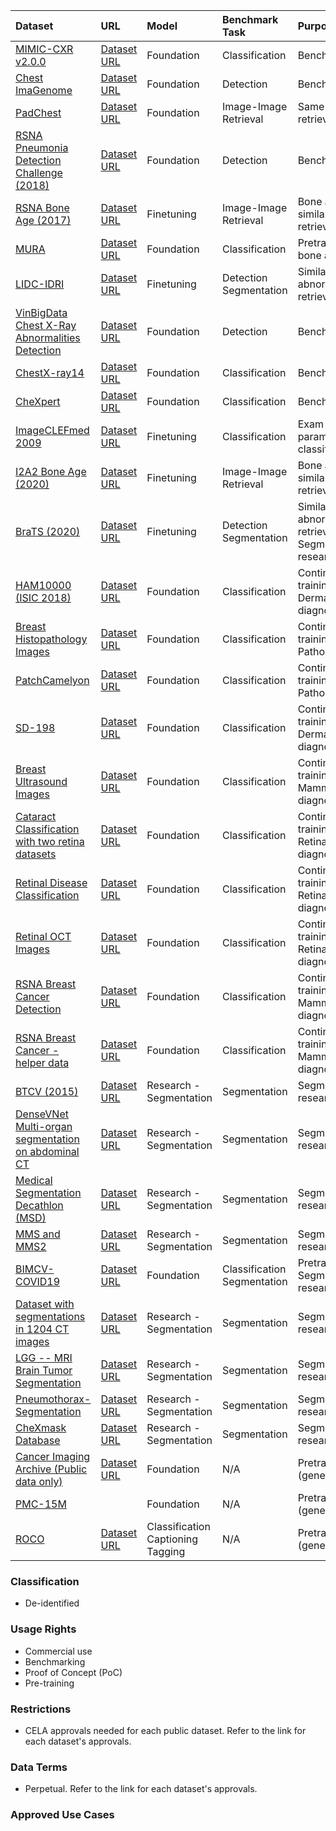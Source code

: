 
| Dataset                                                                                                                   | URL                                                                                                                                                                                                                                                  | Model                                     | Benchmark Task                  | Purpose                                                   |
| :------------------------------------------------------------------------------------------------------------------------ | :--------------------------------------------------------------------------------------------------------------------------------------------------------------------------------------------------------------------------------------------------- | :---------------------------------------- | :------------------------------ | :-------------------------------------------------------- |
| [MIMIC-CXR v2.0.0](/Public_Datasets/MIMIC-CXR_v2.0.0)                                                                     | [Dataset URL](https://physionet.org/content/mimic-cxr/2.0.0/) <UrlContainer display='Image path' content='https://medicalimaging.blob.core.windows.net/retrieval/mimic-cxr/' />                                                                      | Foundation                                | Classification                  | Benchmarking                                              |
| [Chest ImaGenome](/Public_Datasets/Chest_ImaGenome)                                                                       | [Dataset URL](https://physionet.org/content/chest-imagenome/1.0.0/) <UrlContainer display='Image path' content='https://medicalimaging.blob.core.windows.net/retrieval/mimic-cxr/chest-imagenome/' />                                                | Foundation                                | Detection                       | Benchmarking                                              |
| [PadChest](/Public_Datasets/PadChest)                                                                                     | [Dataset URL](https://bimcv.cipf.es/bimcv-projects/padchest/)                                                                                                                                                                                        | Foundation                                | Image-Image Retrieval           | Same patient retrieval                                    |
| [RSNA Pneumonia Detection Challenge (2018)](/Public_Datasets/RSNA_Pneumonia_Detection_Challenge)                          | [Dataset URL](https://www.kaggle.com/competitions/rsna-pneumonia-detection-challenge/data)                                                                                                                                                           | Foundation                                | Detection                       | Benchmarking                                              |
| [RSNA Bone Age (2017)](/Public_Datasets/RSNA_Bone_Age)                                                                    | [Dataset URL](https://www.rsna.org/rsnai/ai-image-challenge/rsna-pediatric-bone-age-challenge-2017) <UrlContainer display='Image path' content='https://medicalimaging.blob.core.windows.net/retrieval/rsna-bone-age/processed/equalized_images/' /> | Finetuning                                | Image-Image Retrieval           | Bone age similar image retrieval                          |
| [MURA](/Public_Datasets/MURA)                                                                                             | [Dataset URL](https://stanfordmlgroup.github.io/competitions/mura/)                                                                                                                                                                                  | Foundation                                | Classification                  | Pretraining for bone age                                  |
| [LIDC-IDRI](/Public_Datasets/LIDC-IDRI)                                                                                   | [Dataset URL](https://wiki.cancerimagingarchive.net/display/Public/LIDC-IDRI)                                                                                                                                                                        | Finetuning                                | Detection Segmentation          | Similar abnormality retrieval in CT                       |
| [VinBigData Chest X-Ray Abnormalities Detection](/Public_Datasets/VinBigData_Chest_X-Ray_Abnormalities_Detection)         | [Dataset URL](https://www.kaggle.com/code/trungthanhnguyen0502/eda-vinbigdata-chest-x-ray-abnormalities/data)                                                                                                                                        | Foundation                                | Detection                       | Benchmarking                                              |
| [ChestX-ray14](/Public_Datasets/ChestX-ray14)                                                                             | [Dataset URL](https://nihcc.app.box.com/v/ChestXray-NIHCC)                                                                                                                                                                                           | Foundation                                | Classification                  | Benchmarking                                              |
| [CheXpert](/Public_Datasets/CheXpert)                                                                                     | [Dataset URL](https://stanfordmlgroup.github.io/competitions/chexpert/)                                                                                                                                                                              | Foundation                                | Classification                  | Benchmarking                                              |
| [ImageCLEFmed 2009](/Public_Datasets/ImageCLEFmed_2009)                                                                   | [Dataset URL](https://publications.rwth-aachen.de/record/667225/)                                                                                                                                                                                    | Finetuning                                | Classification                  | Exam parameter classification                             |
| [I2A2 Bone Age (2020)](/Public_Datasets/I2A2_Bone_Age)                                                                    | [Dataset URL](https://www.kaggle.com/competitions/i2a2-bone-age-regression/data)                                                                                                                                                                     | Finetuning                                | Image-Image Retrieval           | Bone age similar image retrieval                          |
| [BraTS (2020)](</Public_Datasets/BraTS_(2020)>)                                                                           | [Dataset URL](https://www.med.upenn.edu/cbica/brats2020/data.html)                                                                                                                                                                                   | Finetuning                                | Detection Segmentation          | Similar abnormality retrieval in MR Segmentation research |
| [HAM10000 (ISIC 2018)](</Public_Datasets/HAM10000_(ISIC_2018)>)                                                           | [Dataset URL](https://dataverse.harvard.edu/dataset.xhtml?persistentId=doi:10.7910/DVN/DBW86T)                                                                                                                                                       | Foundation                                | Classification                  | Continuous training<br/>Dermatology diagnosis             |
| [Breast Histopathology Images](/Public_Datasets/Breast_Histopathology_Images)                                             | [Dataset URL](https://www.kaggle.com/datasets/paultimothymooney/breast-histopathology-images)                                                                                                                                                        | Foundation                                | Classification                  | Continuous training<br/>Pathology                         |
| [PatchCamelyon](/Public_Datasets/PatchCamelyon)                                                                           | [Dataset URL](https://github.com/basveeling/pcam)                                                                                                                                                                                                    | Foundation                                | Classification                  | Continuous training<br/>Pathology                         |
| [SD-198](/Public_Datasets/SD-198)                                                                                         | [Dataset URL](https://drive.google.com/file/d/1YgnKz3hnzD3umEYHAgd29n2AwedV1Jmg/view)                                                                                                                                                                | Foundation                                | Classification                  | Continuous training<br/>Dermatology diagnosis             |
| [Breast Ultrasound Images](/Public_Datasets/Breast_Ultrasound_Images)                                                     | [Dataset URL](https://scholar.cu.edu.eg/?q=afahmy/pages/dataset)                                                                                                                                                                                     | Foundation                                | Classification                  | Continuous training<br/>Mammogram diagnosis               |
| [Cataract Classification with two retina datasets](/Public_Datasets/Cataract_Classification)                              | [Dataset URL](https://www.kaggle.com/code/koshirosato/cataract-classification-with-two-retina-datasets/data)                                                                                                                                         | Foundation                                | Classification                  | Continuous training<br/>Retinal diagnosis                 |
| [Retinal Disease Classification](/Public_Datasets/Retinal_Disease_Classification)                                         | [Dataset URL](https://riadd.grand-challenge.org/download-all-classes/)                                                                                                                                                                               | Foundation                                | Classification                  | Continuous training<br/>Retinal diagnosis                 |
| [Retinal OCT Images](/Public_Datasets/Retinal_OCT_Images)                                                                 | [Dataset URL](https://data.mendeley.com/datasets/rscbjbr9sj/2)                                                                                                                                                                                       | Foundation                                | Classification                  | Continuous training<br/>Retinal diagnosis                 |
| [RSNA Breast Cancer Detection](/Public_Datasets/RSNA_Breast_Cancer_Detection)                                             | [Dataset URL](https://www.kaggle.com/datasets/theoviel/rsna-breast-cancer-512-pngs)                                                                                                                                                                  | Foundation                                | Classification                  | Continuous training<br/>Mammogram diagnosis               |
| [RSNA Breast Cancer - helper data](/Public_Datasets/RSNA_Breast_Cancer_helper_data)                                       | [Dataset URL](https://www.kaggle.com/datasets/andradaolteanu/rsna-breast-cancer-helper-data)                                                                                                                                                         | Foundation                                | Classification                  | Continuous training<br/>Mammogram diagnosis               |
| [BTCV (2015)](</Public_Datasets/BTCV_(2015)>)                                                                             | [Dataset URL](https://www.synapse.org/#!Synapse:syn3193805/wiki/89480)                                                                                                                                                                               | Research - Segmentation                   | Segmentation                    | Segmentation research                                     |
| [DenseVNet Multi-organ segmentation on abdominal CT](/Public_Datasets/DenseVNet_Multi-organ_segmentation_on_abdominal_CT) | [Dataset URL](https://zenodo.org/records/1169361#.Yx_VRXbMIuU)                                                                                                                                                                                       | Research - Segmentation                   | Segmentation                    | Segmentation research                                     |
| [Medical Segmentation Decathlon (MSD)](</Public_Datasets/Medical_Segmentation_Decathlon_(MSD)>)                           | [Dataset URL](http://medicaldecathlon.com/)                                                                                                                                                                                                          | Research - Segmentation                   | Segmentation                    | Segmentation research                                     |
| [MMS and MMS2](/Public_Datasets/MMS_and_MMS2)                                                                             | [Dataset URL](https://www.ub.edu/mnms/)                                                                                                                                                                                                              | Research - Segmentation                   | Segmentation                    | Segmentation research                                     |
| [BIMCV-COVID19](/Public_Datasets/BIMCV-COVID19)                                                                           | [Dataset URL](https://bimcv.cipf.es/bimcv-projects/bimcv-covid19/#1590858128006-9e640421-6711)                                                                                                                                                       | Foundation                                | Classification<br/>Segmentation | Pretraining<br/>Segmentation research                     |
| [Dataset with segmentations in 1204 CT images](/Public_Datasets/Dataset_with_segmentations_in_1204_CT_images)             | [Dataset URL](https://zenodo.org/records/6802614)                                                                                                                                                                                                    | Research - Segmentation                   | Segmentation                    | Segmentation research                                     |
| [LGG -- MRI Brain Tumor Segmentation](/Public_Datasets/LGG_MRI_Brain_Tumor_Segmentation)                                  | [Dataset URL](https://www.kaggle.com/datasets/mateuszbuda/lgg-mri-segmentation)                                                                                                                                                                      | Research - Segmentation                   | Segmentation                    | Segmentation research                                     |
| [Pneumothorax-Segmentation](/Public_Datasets/Pneumothorax-Segmentation)                                                   | [Dataset URL](https://www.kaggle.com/competitions/siim-acr-pneumothorax-segmentation/data)                                                                                                                                                           | Research - Segmentation                   | Segmentation                    | Segmentation research                                     |
| [CheXmask Database](/Public_Datasets/CheXmask_Database)                                                                   | [Dataset URL](https://physionet.org/content/chexmask-cxr-segmentation-data/0.2/)                                                                                                                                                                     | Research - Segmentation                   | Segmentation                    | Segmentation research                                     |
| [Cancer Imaging Archive (Public data only)](</Public_Datasets/Cancer_Imaging_Archive_(Public_data_only)>)                 | [Dataset URL](https://www.cancerimagingarchive.net/access-data/)                                                                                                                                                                                     | Foundation                                | N/A                             | Pretraining (general)                                     |
| [PMC-15M](/Public_Datasets/PMC-15M)                                                                                       |                                                                                                                                                                                                                                                      | Foundation                                | N/A                             | Pretraining (general)                                     |
| [ROCO](/Public_Datasets/ROCO)                                                                                             | [Dataset URL](https://github.com/razorx89/roco-dataset/tree/master)                                                                                                                                                                                  | Classification<br/>Captioning<br/>Tagging | N/A                             | Pretraining (general)                                     |

### Classification

- De-identified

### Usage Rights

- Commercial use
- Benchmarking
- Proof of Concept (PoC)
- Pre-training

### Restrictions

- CELA approvals needed for each public dataset. Refer to the link for each dataset's approvals.

### Data Terms

- Perpetual. Refer to the link for each dataset's approvals.

### Approved Use Cases
